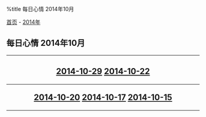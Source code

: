 %title 每日心情 2014年10月

[[../../../index|首页]] - [[../index|2014年]]
==每日心情 2014年10月==
----
<center>
<h2>
[[2014-10-29|2014-10-29]]
[[2014-10-22|2014-10-22]]
----
[[2014-10-20|2014-10-20]]
[[2014-10-17|2014-10-17]]
[[2014-10-15|2014-10-15]]
</h2>
</center>
----
